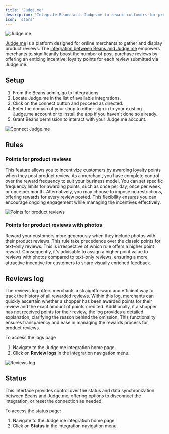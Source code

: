 ```yaml
---
title: 'Judge.me'
description: 'Integrate Beans with Judge.me to reward customers for product reviews'
icon: 'stars'
---
```


<Frame>
  <img src="/assets/images/integrations/judgeme/hero.webp" alt="Judge.me" style={{ borderRadius: '0.5rem' }} />
</Frame>

[Judge.me](https://judge.me/) is a platform designed for online merchants to gather and display product reviews.
The [integration between Beans and Judge.me](https://www.trybeans.com/blog/beans-integration-with-judge-me)
empowers merchants to significantly boost
the number of post-purchase reviews by offering an enticing incentive:
loyalty points for each review submitted via Judge.me.

## Setup

1. From the Beans admin, go to Integrations.
2. Locate Judge.me in the list of available integrations.
3. Click on the connect button and proceed as directed.
4. Enter the domain of your shop to either sign in to your existing Judge.me account or
   to install the app if you haven't done so already.
5. Grant Beans permission to interact with your Judge.me account.

<Frame>
  <img
    src="/assets/images/integrations/judgeme/connect.gif"
    alt="Connect Judge.me"
    style={{ borderRadius: '0.5rem' }}
  />
</Frame>

## Rules

### Points for product reviews

This feature allows you to incentivize customers by awarding loyalty points when they post product review.
As a merchant, you have complete control over the reward frequency to suit your business model.
You can set specific frequency limits for awarding points, such as once per day,
once per week, or once per month. Alternatively, you may choose to impose no restrictions,
offering rewards for every review posted. This flexibility ensures you can encourage ongoing
engagement while managing the incentives effectively.

<Frame>
  <img
    src="/assets/images/integrations/judgeme/points-for-product-reviews.gif"
    alt="Points for product reviews"
    style={{ borderRadius: '0.5rem' }}
  />
</Frame>

### Points for product reviews with photos

Reward your customers more generously when they include photos with their product reviews.
This rule take precedence over the classic points for text-only reviews.
This is irrespective of which rule offers a higher point reward.
Consequently, it's advisable to assign a higher point value to reviews with photos
compared to text-only reviews, ensuring a more attractive incentive for customers
to share visually enriched feedback.

## Reviews log

The reviews log offers merchants a straightforward and efficient way to track the history of all rewarded reviews.
Within this log, merchants can quickly ascertain whether a shopper has been awarded points for their review and the
exact amount of points credited. Additionally, if a shopper has not received points for their review, the log
provides a detailed explanation, clarifying the reason behind the omission. This functionality ensures transparency
and ease in managing the rewards process for product reviews.

To access the logs page

1. Navigate to the Judge.me integration home page.
2. Click on **Review logs** in the integration navigation menu.

<Frame>
  <img src="/assets/images/integrations/judgeme/page-logs.webp" alt="Reviews log" style={{ borderRadius: '0.5rem' }} />
</Frame>

## Status

This interface provides control over the status and data synchronization between Beans and Judge.me,
offering options to disconnect the integration, or reset the connection as needed.

To access the status page:

1. Navigate to the Judge.me integration home page
2. Click on **Status** in the integration navigation menu.

